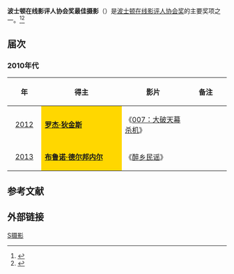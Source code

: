 '''波士顿在线影评人协会奖最佳摄影'''（{{lang-en|'''Boston Online Film Critics Association Award for Best Cinematography'''}}）是[[波士顿在线影评人协会|波士顿在线影评人协会奖]]的主要奖项之一。<ref>{{cite web |url=http://yule.sohu.com/20131208/n391444193.shtml |title=波士顿在线影评人协会奖（The Boston Online Film Critics Association）揭晓。 |accessdate=2013 |publisher=搜狐网 |work= |language=zh-hans |archive-date=2020-03-28 |archive-url=https://web.archive.org/web/20200328060021/https://yule.sohu.com/20131208/n391444193.shtml |dead-url=no }}</ref><ref>{{cite web |url=http://ent.163.com/12/1210/08/8IBN5TEO000300B1.html |title=波士顿在线影评人协会颁发了首届协会奖 |accessdate=2012 |publisher=网易 |work= |language=zh-hans |archive-url=https://web.archive.org/web/20140329081110/http://ent.163.com/12/1210/08/8IBN5TEO000300B1.html |archive-date=2014-03-29 |dead-url=yes }}</ref>

== 届次 ==
=== 2010年代 ===
{| class="wikitable" width="95%" cellpadding="5"
|-
!width="100"|年
!width="450"|得主
!width="250"|影片
!width="200"| 备注
|-
|style="text-align:center;"| [[第1届波士顿在线影评人协会奖|2012]] ||  style="background:#FFD700;" | '''[[罗杰·狄金斯|罗杰·狄金斯]]'''|| 《[[007：大破天幕杀机|007：大破天幕杀机]]》 || 
|-
|style="text-align:center;"| [[第2届波士顿在线影评人协会奖|2013]] || style="background:#FFD700;" | '''[[布鲁诺·德尔邦内尔|布鲁诺·德尔邦内尔]]'''||  《[[醉乡民谣|醉乡民谣]]》 ||  
|}

==参考文献==
{{reflist}}

== 外部链接 ==
{{波士顿在线影评人协会奖}}

[[Category:波士顿在线影评人协会奖|S摄影]]